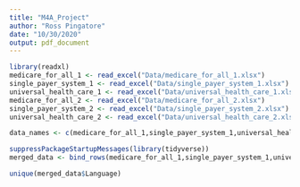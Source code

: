 ```yaml
---
title: "M4A_Project"
author: "Ross Pingatore"
date: "10/30/2020"
output: pdf_document
---
```


```r
library(readxl)
medicare_for_all_1 <- read_excel("Data/medicare_for_all_1.xlsx")
single_payer_system_1 <- read_excel("Data/single_payer_system_1.xlsx")
universal_health_care_1 <- read_excel("Data/universal_health_care_1.xlsx")
medicare_for_all_2 <- read_excel("Data/medicare_for_all_2.xlsx")
single_payer_system_2 <- read_excel("Data/single_payer_system_2.xlsx")
universal_health_care_2 <- read_excel("Data/universal_health_care_2.xlsx")

data_names <- c(medicare_for_all_1,single_payer_system_1,universal_health_care_1,medicare_for_all_2,single_payer_system_2,universal_health_care_2)
```


```r
suppressPackageStartupMessages(library(tidyverse))
merged_data <- bind_rows(medicare_for_all_1,single_payer_system_1,universal_health_care_1,medicare_for_all_2,single_payer_system_2,universal_health_care_2)
```

```r
unique(merged_data$Language)
```

